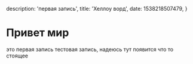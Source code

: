  description: 'первая запись',
  title: 'Хеллоу ворд',
  date: 1538218507479,
}

# Привет мир

это первая запись тестовая запись, надеюсь тут появится что то стоящее
